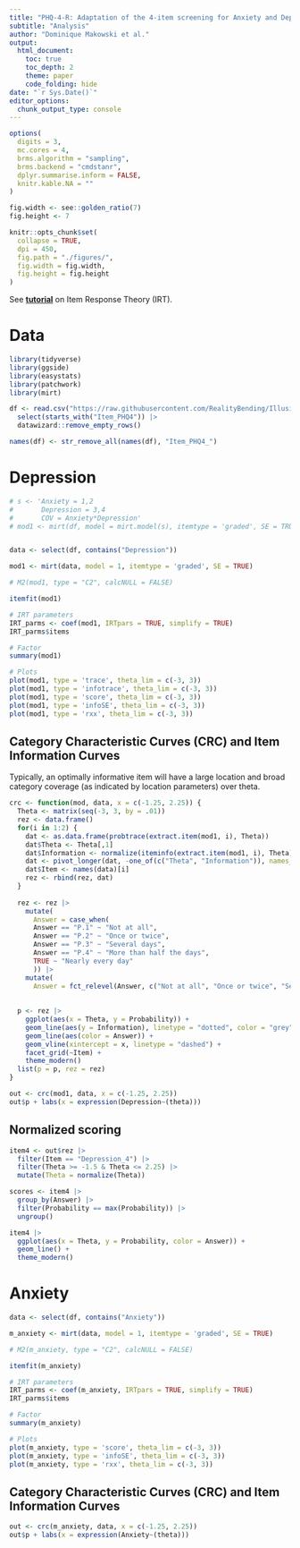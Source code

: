```yaml
---
title: "PHQ-4-R: Adaptation of the 4-item screening for Anxiety and Depression for a subclinical sensitivity"
subtitle: "Analysis"
author: "Dominique Makowski et al."
output:
  html_document:
    toc: true
    toc_depth: 2
    theme: paper
    code_folding: hide
date: "`r Sys.Date()`"
editor_options: 
  chunk_output_type: console
---
```


```r
options(
  digits = 3,
  mc.cores = 4,
  brms.algorithm = "sampling",
  brms.backend = "cmdstanr",
  dplyr.summarise.inform = FALSE,
  knitr.kable.NA = ""
)

fig.width <- see::golden_ratio(7)
fig.height <- 7

knitr::opts_chunk$set(
  collapse = TRUE,
  dpi = 450,
  fig.path = "./figures/",
  fig.width = fig.width,
  fig.height = fig.height
)
```

See [**tutorial**](https://bookdown.org/bean_jerry/using_r_for_social_work_research/item-response-theory.html) on Item Response Theory (IRT).


# Data

```r
library(tidyverse)
library(ggside)
library(easystats)
library(patchwork)
library(mirt)

df <- read.csv("https://raw.githubusercontent.com/RealityBending/IllusionGameReliability/main/data/preprocessed_questionnaires.csv") |> 
  select(starts_with("Item_PHQ4")) |> 
  datawizard::remove_empty_rows() 

names(df) <- str_remove_all(names(df), "Item_PHQ4_")
```

# Depression

```r
# s <- 'Anxiety = 1,2
#       Depression = 3,4
#       COV = Anxiety*Depression'
# mod1 <- mirt(df, model = mirt.model(s), itemtype = 'graded', SE = TRUE)


data <- select(df, contains("Depression"))

mod1 <- mirt(data, model = 1, itemtype = 'graded', SE = TRUE)

# M2(mod1, type = "C2", calcNULL = FALSE)

itemfit(mod1)

# IRT parameters
IRT_parms <- coef(mod1, IRTpars = TRUE, simplify = TRUE)
IRT_parms$items

# Factor
summary(mod1)

# Plots
plot(mod1, type = 'trace', theta_lim = c(-3, 3))
plot(mod1, type = 'infotrace', theta_lim = c(-3, 3))
plot(mod1, type = 'score', theta_lim = c(-3, 3))
plot(mod1, type = 'infoSE', theta_lim = c(-3, 3))
plot(mod1, type = 'rxx', theta_lim = c(-3, 3))
```

## Category Characteristic Curves (CRC) and Item Information Curves

Typically, an optimally informative item will have a large location and broad category coverage (as indicated by location parameters) over theta.


```r
crc <- function(mod, data, x = c(-1.25, 2.25)) {
  Theta <- matrix(seq(-3, 3, by = .01))
  rez <- data.frame()
  for(i in 1:2) {
    dat <- as.data.frame(probtrace(extract.item(mod1, i), Theta))
    dat$Theta <- Theta[,1]
    dat$Information <- normalize(iteminfo(extract.item(mod1, i), Theta))
    dat <- pivot_longer(dat, -one_of(c("Theta", "Information")), names_to = "Answer", values_to = "Probability")
    dat$Item <- names(data)[i]
    rez <- rbind(rez, dat)
  }
  
  rez <- rez |> 
    mutate(
      Answer = case_when(
      Answer == "P.1" ~ "Not at all",
      Answer == "P.2" ~ "Once or twice",
      Answer == "P.3" ~ "Several days",
      Answer == "P.4" ~ "More than half the days",
      TRUE ~ "Nearly every day"
      )) |> 
    mutate(
      Answer = fct_relevel(Answer, c("Not at all", "Once or twice", "Several days", "More than half the days",  "Nearly every day")))
  
  
  p <- rez |> 
    ggplot(aes(x = Theta, y = Probability)) +
    geom_line(aes(y = Information), linetype = "dotted", color = "grey") + 
    geom_line(aes(color = Answer)) + 
    geom_vline(xintercept = x, linetype = "dashed") +
    facet_grid(~Item) + 
    theme_modern() 
  list(p = p, rez = rez)
}

out <- crc(mod1, data, x = c(-1.25, 2.25))
out$p + labs(x = expression(Depression~(theta))) 
```

## Normalized scoring

```r
item4 <- out$rez |> 
  filter(Item == "Depression_4") |> 
  filter(Theta >= -1.5 & Theta <= 2.25) |> 
  mutate(Theta = normalize(Theta))

scores <- item4 |> 
  group_by(Answer) |> 
  filter(Probability == max(Probability)) |> 
  ungroup()

item4 |> 
  ggplot(aes(x = Theta, y = Probability, color = Answer)) +
  geom_line() + 
  theme_modern() 
```



# Anxiety

```r
data <- select(df, contains("Anxiety"))

m_anxiety <- mirt(data, model = 1, itemtype = 'graded', SE = TRUE)

# M2(m_anxiety, type = "C2", calcNULL = FALSE)

itemfit(m_anxiety)

# IRT parameters
IRT_parms <- coef(m_anxiety, IRTpars = TRUE, simplify = TRUE)
IRT_parms$items

# Factor
summary(m_anxiety)

# Plots
plot(m_anxiety, type = 'score', theta_lim = c(-3, 3))
plot(m_anxiety, type = 'infoSE', theta_lim = c(-3, 3))
plot(m_anxiety, type = 'rxx', theta_lim = c(-3, 3))
```

## Category Characteristic Curves (CRC) and Item Information Curves


```r
out <- crc(m_anxiety, data, x = c(-1.25, 2.25))
out$p + labs(x = expression(Anxiety~(theta))) 
```
